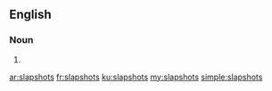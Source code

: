 {{also|slap shots}}
==English==

===Noun===
{{head|en|noun plural form}}

# {{plural of|slapshot|lang=en}}

[[ar:slapshots]]
[[fr:slapshots]]
[[ku:slapshots]]
[[my:slapshots]]
[[simple:slapshots]]